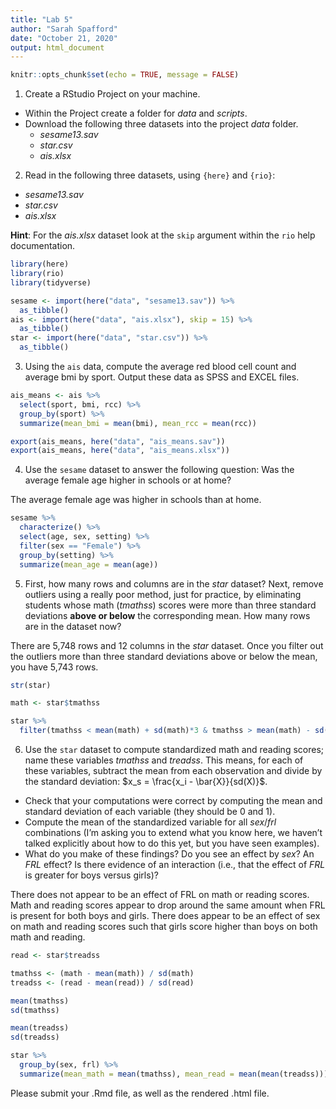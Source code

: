 ```yaml
---
title: "Lab 5"
author: "Sarah Spafford"
date: "October 21, 2020"
output: html_document
---
```


```r
knitr::opts_chunk$set(echo = TRUE, message = FALSE) 
```

1. Create a RStudio Project on your machine.

* Within the Project create a folder for *data* and *scripts*.
* Download the following three datasets into the project *data* folder.
  + *sesame13.sav*
  + *star.csv*
  + *ais.xlsx*

2. Read in the following three datasets, using `{here}` and `{rio}`:
  * *sesame13.sav*
  * *star.csv*
  * *ais.xlsx*
  
**Hint**: For the *ais.xlsx* dataset look at the `skip` argument within the `rio` help documentation.
  
```r
library(here)
library(rio)
library(tidyverse)

sesame <- import(here("data", "sesame13.sav")) %>% 
  as_tibble()
ais <- import(here("data", "ais.xlsx"), skip = 15) %>% 
  as_tibble()
star <- import(here("data", "star.csv")) %>% 
  as_tibble()
```

3. Using the `ais` data, compute the average red blood cell count and average bmi by sport. Output these data as SPSS and EXCEL files. 

```r
ais_means <- ais %>%
  select(sport, bmi, rcc) %>% 
  group_by(sport) %>% 
  summarize(mean_bmi = mean(bmi), mean_rcc = mean(rcc))

export(ais_means, here("data", "ais_means.sav")) 
export(ais_means, here("data", "ais_means.xlsx")) 

```

4. Use the `sesame` dataset to answer the following question: Was the average female age higher in schools or at home? 

The average female age was higher in schools than at home. 

```r
sesame %>%
  characterize() %>% 
  select(age, sex, setting) %>% 
  filter(sex == "Female") %>% 
  group_by(setting) %>% 
  summarize(mean_age = mean(age))

```

5. First, how many rows and columns are in the *star* dataset? Next, remove outliers using a really poor method, just for practice, by eliminating students whose math (*tmathss*) scores were more than three standard deviations **above or below** the corresponding mean. How many rows are in the dataset now?

There are 5,748 rows and 12 columns in the *star* dataset. Once you filter out the outliers more than three standard deviations above or below the mean, you have 5,743 rows. 

```r
str(star)

math <- star$tmathss

star %>% 
  filter(tmathss < mean(math) + sd(math)*3 & tmathss > mean(math) - sd(math)*3)

```

6. Use the `star` dataset to compute standardized math and reading scores; name these variables *tmathss* and *treadss*. This means, for each of these variables, subtract the mean from each observation and divide by the standard deviation: $x_s = \frac{x_i - \bar{X}}{sd(X)}$. 
  + Check that your computations were correct by computing the mean and standard deviation of each variable (they should be 0 and 1). 
  + Compute the mean of the standardized variable for all *sex*/*frl* combinations (I'm asking you to extend what you know here, we haven't talked explicitly about how to do this yet, but you have seen examples). 
  + What do you make of these findings? Do you see an effect by *sex*? An *FRL* effect? Is there evidence of an interaction (i.e., that the effect of *FRL* is greater for boys versus girls)?
  
  There does not appear to be an effect of FRL on math or reading scores. Math and reading scores appear to drop around the same amount when FRL is present for both boys and girls. There does appear to be an effect of sex on math and reading scores such that girls score higher than boys on both math and reading. 

```r
read <- star$treadss

tmathss <- (math - mean(math)) / sd(math)
treadss <- (read - mean(read)) / sd(read)

mean(tmathss)
sd(tmathss)

mean(treadss)
sd(treadss)

star %>% 
  group_by(sex, frl) %>% 
  summarize(mean_math = mean(tmathss), mean_read = mean(mean(treadss)))

```

Please submit your .Rmd file, as well as the rendered .html file.